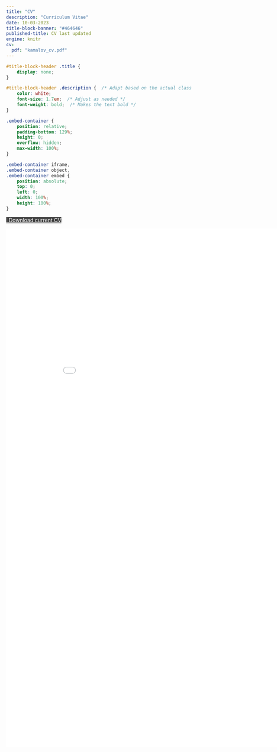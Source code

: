 ```yaml
---
title: "CV"
description: "Curriculum Vitae"
date: 10-03-2023
title-block-banner: "#464646"
published-title: CV last updated
engine: knitr 
cv:
  pdf: "kamalov_cv.pdf"
---
```


```css

#title-block-header .title {
    display: none;
}

#title-block-header .description {  /* Adapt based on the actual class or ID */
    color: white;
    font-size: 1.7em;  /* Adjust as needed */ 
    font-weight: bold;  /* Makes the text bold */
}

```

```css
.embed-container {
    position: relative;
    padding-bottom: 129%;
    height: 0;
    overflow: hidden;
    max-width: 100%;
}

.embed-container iframe,
.embed-container object,
.embed-container embed {
    position: absolute;
    top: 0;
    left: 0;
    width: 100%;
    height: 100%;
}
```

```{=html}
<style>
  .btn-black {
    background-color: #464646;
    color: white;
  }
</style>

<p class="text-center">
  <a class="btn btn-lg btn-black cv-download" href="`r rmarkdown::metadata$cv$pdf`" target="_blank">
    <i class="fa-solid fa-file-arrow-down"></i>&ensp;Download current CV
  </a>
</p>

<style>
  .embed-container {
    text-align: center;
    width: 180%;  /* Adjust as needed */
    margin: auto;  /* Centers the container */
  }

  .embed-container iframe {
    width: 100%;  /* Takes the full width of its parent container */
    height: 1400px;  /* Adjust as needed */
    border: 0.5px;
  }
</style>

<div class="embed-container">
  <iframe src="`r rmarkdown::metadata$cv$pdf`" style="border: 0.5px"></iframe>
</div>

```


